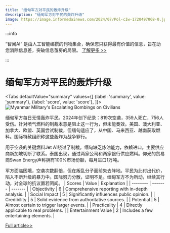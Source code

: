 ```yaml
---
title: "缅甸军方对平民的轰炸升级"
description: "缅甸军方对平民的轰炸升级"
image: https://image.informedainews.com/2024/07/Pol-cIw-1720497068-0.jpg
---
```



:::info

“智闻AI“ 是由人工智能编撰的刊物集合，确保您只获得最有价值的信息，旨在助您消除信息差，突破信息茧房的局限。  [了解更多 >>](/)

:::

# 缅甸军方对平民的轰炸升级


<Tabs
	defaultValue="summary"
	values={[
	{label: 'summary', value: 'summary'},
	{label: 'score', value: 'score'},
]}>
<TabItem value="summary">
<img
  src="https://image.informedainews.com/2024/07/Pol-cIw-1720497068-0.jpg"
  alt="Myanmar Military's Escalating Bombings on Civilians"
/>



缅甸军方每日无情轰炸平民。2024年创下纪录：819次空袭，359人死亡，756人受伤。针对喷气燃料的制裁本意是阻止这一行为，但未能奏效。美国、澳大利亚、加拿大、欧盟、英国尝试制裁，但缅甸适应了，从中国、马来西亚、越南获取燃料。国际特赦组织称这些轰炸为战争罪行。

用于空袭的关键燃料Jet A1绕过了制裁。缅甸缺乏炼油能力，依赖进口。主要供应商新加坡切断了联系。泰国出现，通过两家公司和两家银行供应燃料。仰光的贸易商Swan Energy声称拥有100%市场份额，每月进口1万吨。

军方面临困境，空袭次数翻倍，但在叛乱分子面前失去阵地。平民为此付出代价，陷入不断升级的暴力中。国际努力分散，证明不足。缅甸军方不为所动，继续其行动，对全球的抗议置若罔闻。
</TabItem>
<TabItem value="score">
	| Scores     | Value   | Explanation |
	| -------- | ------- | ------- |
	| Objectivity  | 6    | Comprehensive reporting with in-depth analysis.    |
	| Social Impact | 5     | Significantly influences public opinion.    |
	| Credibility    | 5    | Solid evidence from authoritative sources.    |
	| Potential    | 5    | Almost certain to trigger larger events.    |
	| Practicality    | 4    | Directly applicable to real problems.    |
	| Entertainment Value    | 2    | Includes a few entertaining elements.    |
</TabItem>
</Tabs>

[Full article>>](https://asia.nikkei.com/Spotlight/Myanmar-Crisis/Myanmar-military-s-bombing-of-civilians-set-for-record-year)
